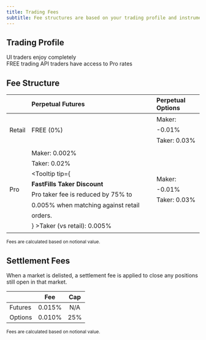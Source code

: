 ```yaml
---
title: Trading Fees
subtitle: Fee structures are based on your trading profile and instrument type
---
```


## Trading Profile
<CardGroup>
  <Card title="Retail" icon="fa-thin fa-user">
    UI traders enjoy completely <br /> <Badge intent="success" minimal>FREE</Badge> trading
  </Card>
  <Card title="Pro" icon="fa-thin fa-rectangle-pro">
    API traders have access to <Badge intent="note" minimal>Pro</Badge> rates
  </Card>
</CardGroup>

## Fee Structure

| | Perpetual Futures  | Perpetual Options |
|:---|:---|:---|
| <Tooltip tip="UI Default"><Badge class="ml-4" intent="success" outlined minimal>Retail</Badge></Tooltip> |  <Tooltip tip="Powered by RPI"><Badge intent="success" minimal>FREE (0%)</Badge></Tooltip>  | <div class="pt-3 pb-3" style="line-height:1.7">Maker: -0.01% <br /> Taker: 0.03%</div> |
| <Tooltip tip="API Default"><Badge class="ml-4" intent="note" outlined minimal>Pro</Badge></Tooltip> | <div class="pt-3 pb-3" style="line-height:1.7">Maker: 0.002% <br /> Taker: 0.02% <br /> <Tooltip tip={<div class="text-left"><Icon icon="fa-light fa-bolt" /> <strong>FastFills Taker Discount</strong> <Icon icon="fa-light fa-bolt" /><br />Pro taker fee is reduced by 75% to 0.005% when matching against retail orders.</div>} >Taker (vs retail): 0.005% <Icon icon="fa-regular fa-bolt" /></Tooltip></div>   | <div style="line-height:1.7">Maker: -0.01% <br /> Taker: 0.03%</div> |

<sub>Fees are calculated based on notional value.</sub>

## Settlement Fees

When a market is delisted, a settlement fee is applied to close any positions still open in that market.

|         | Fee    | Cap |
|---------|:------:|:---:|
| Futures | 0.015% | N/A |
| Options | 0.010% | 25% |

<sub>Fees are calculated based on notional value.</sub>